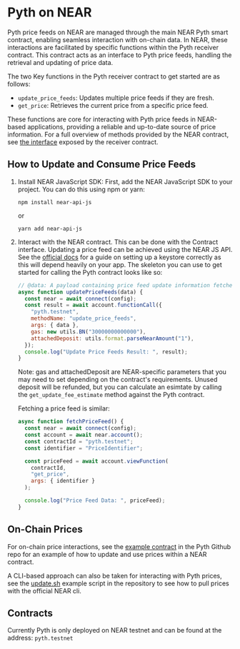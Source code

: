 # Pyth on NEAR

Pyth price feeds on NEAR are managed through the main NEAR Pyth smart
contract, enabling seamless interaction with on-chain data. In NEAR,
these interactions are facilitated by specific functions within the
Pyth receiver contract. This contract acts as an interface to Pyth
price feeds, handling the retrieval and updating of price data.

The two Key functions in the Pyth receiver contract to get started
are as follows:

- `update_price_feeds`: Updates multiple price feeds if they are fresh.
- `get_price`: Retrieves the current price from a specific price feed.

These functions are core for interacting with Pyth price feeds in
NEAR-based applications, providing a reliable and up-to-date source of
price information. For a full overview of methods provided by the NEAR
contract, see [the interface][] exposed by the receiver contract.

[the interface]: https://github.com/pyth-network/pyth-crosschain/blob/main/target_chains/near/receiver/src/ext.rs

## How to Update and Consume Price Feeds

1. Install NEAR JavaScript SDK: First, add the NEAR JavaScript SDK to
   your project. You can do this using npm or yarn:
   ```
   npm install near-api-js
   ```
   or
   ```
   yarn add near-api-js
   ```
2. Interact with the NEAR contract. This can be done with the Contract
   interface. Updating a price feed can be achieved using the NEAR JS
   API. See the [official docs](https://docs.near.org/tools/near-api-js/quick-reference)
   for a guide on setting up a keystore correctly as this will depend
   heavily on your app. The skeleton you can use to get started for
   calling the Pyth contract looks like so:

   ```js
   // @data: A payload containing price feed update information fetched from Hermes.
   async function updatePriceFeeds(data) {
     const near = await connect(config);
     const result = await account.functionCall({
       "pyth.testnet",
       methodName: "update_price_feeds",
       args: { data },
       gas: new utils.BN("30000000000000"),
       attachedDeposit: utils.format.parseNearAmount("1"),
     });
     console.log("Update Price Feeds Result: ", result);
   }
   ```

   Note: gas and attachedDeposit are NEAR-specific parameters that you
   may need to set depending on the contract's requirements. Unused
   deposit will be refunded, but you can calculate an esimtate by calling
   the `get_update_fee_estimate` method against the Pyth contract.

   Fetching a price feed is similar:

   ```js
   async function fetchPriceFeed() {
     const near = await connect(config);
     const account = await near.account();
     const contractId = "pyth.testnet";
     const identifier = "PriceIdentifier";

     const priceFeed = await account.viewFunction(
       contractId,
       "get_price",
       args: { identifier }
     );

     console.log("Price Feed Data: ", priceFeed);
   }
   ```

## On-Chain Prices

For on-chain price interactions, see the [example contract][] in the
Pyth Github repo for an example of how to update and use prices
within a NEAR contract.

[example contract]: https://github.com/pyth-network/pyth-crosschain/tree/main/target_chains/near/example

A CLI-based approach can also be taken for interacting with Pyth prices,
see the [update.sh][] example script in the repository to see how to
pull prices with the official NEAR cli.

[update.sh]: https://github.com/pyth-network/pyth-crosschain/blob/main/target_chains/near/scripts/update.sh

## Contracts

Currently Pyth is only deployed on NEAR testnet and can be found at
the address: `pyth.testnet`
